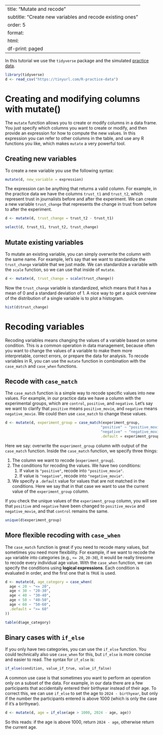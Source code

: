 
---
title: "Mutate and recode"
subtitle: "Create new variables and recode existing ones"
order: 5
format:
  html:
    df-print: paged
---

::: {.callout-note title="Required packages and data for this tutorial"}

In this tutorial we use the `tidyverse` package and the simulated [practice data](../../data-management/index.qmd#practice-data).

```r
library(tidyverse)
d <- read_csv("https://tinyurl.com/R-practice-data")
```
:::

# Creating and modifying columns with mutate() {#mutate}

The `mutate` function allows you to create or modify columns in a data frame.
You just specify which columns you want to create or modify, and then provide an expression for how to compute the new values.
In this expression you can refer to other columns in the table, and use any R functions you like, which makes `mutate` a very powerful tool.

## Creating new variables

To create a new variable you use the following syntax:

```r
mutate(d, new_variable = expression)
```

The expression can be anything that returns a valid column.
For example, in the practice data we have the columns `trust_t1` and `trust_t2`, which represent trust in journalists before and after the experiment.
We can create a new variable `trust_change` that represents the change in trust from before to after the experiment.

```r
d <- mutate(d, trust_change = trust_t2 - trust_t1)

select(d, trust_t1, trust_t2, trust_change)
```


## Mutate existing variables

To mutate an existing variable, you can simply overwrite the column with the same name.
For example, let's say that we want to standardize the `trust_change` variable that we just made.
We can standardize a variable with the `scale` function, so we can use that inside of `mutate`.

```r
d <- mutate(d, trust_change = scale(trust_change))
```

Now the `trust_change` variable is standardized, which means that it has a mean of 0 and a standard deviation of 1.
A nice way to get a quick overview of the distribution of a single variable is to plot a histogram.

```r
hist(d$trust_change)
```


# Recoding variables {#recode}

Recoding variables means changing the values of a variable based on some condition.
This is a common operation in data management, because often you want to change the values of a variable to make them more interpretable, correct errors, or prepare the data for analysis.
To recode variables in R, you can use the `mutate` function in combination with the `case_match` and `case_when` functions.



## Recode with `case_match`

The `case_match` function is a simple way to recode specific values into new values.
For example, in our practice data we have a column with the experimental groups, which are `control`, `positive`, and `negative`.
Let's say we want to clarify that `positive` means `positive_movie`, and `negative` means `negative_movie`.
We could then use `case_match` to change these values.

```r
d <- mutate(d, experiment_group = case_match(experiment_group,
                                            "positive" ~ "positive_movie",
                                            "negative" ~ "negative_movie",
                                            .default = experiment_group))
```


Here we say: overwrite the `experiment_group` column with output of the `case_match` function.
Inside the `case_match` function, we specify three things:

1. The column we want to recode (`experiment_group`).
2. The conditions for recoding the values. We have two conditions:
   1. If value is `"positive"`, recode into `"positive_movie"`.
   2. If value is `"negative"`, recode into `"negative_movie"`.
3. We specify a `.default` value for values that are not matched in the conditions. Here we say that in that case we want to use the current value of the `experiment_group` column.

If you check the unique values of the `experiment_group` column, you will see that `positive` and `negative` have been changed to `positive_movie` and `negative_movie`, and that `control` remains the same.
```r
unique(d$experiment_group)
```

## More flexible recoding with `case_when`

The `case_match` function is great if you need to recode many values, but sometimes you need more flexibility.
For example, if we want to recode the `age` variable into categories (e.g., `<= 20`, `20-30`), it would be really tiresome to recode every individual age value.
With the `case_when` function, we can specify the conditions using **logical expressions**.
Each condition is evaluated in order, and the first one that is `TRUE` is used.

```r
d <- mutate(d, age_category = case_when(
  age < 20 ~ "<= 20",
  age < 30 ~ "20-30",
  age < 40 ~ "30-40",
  age < 50 ~ "40-50",
  age < 60 ~ "50-60",
  .default = ">= 60"
))

table(d$age_category)
```

## Binary cases with `if_else`

If you only have two categories, you can use the `if_else` function.
You could technically also use `case_when` for this, but `if_else` is more concise and easier to read.
The syntax for `if_else` is:

```r
if_else(condition, value_if_true, value_if_false)
```

A common use case is that sometimes you want to perform an operation only on a subset of the data.
For example, in our data there are a few participants that accidentally entered their birthyear instead of their age. 
To correct this, we can use `if_else` to set the age to `2024 - birthyear`, but only if the number the participants entered is above 1000 (which is only the case if it's a birthyear).

```r
d <- mutate(d, age = if_else(age > 1000, 2024 - age, age))
```

So this reads: if the age is above 1000, return `2024 - age`, otherwise return the current age.